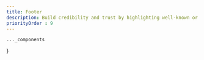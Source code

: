 ```yaml
---
title: Footer
description: Build credibility and trust by highlighting well-known or reputable brands that are connected to your business.
priorityOrder : 9
---
```



    ..._components
}

<BlockPreview
    title="One"
    src="/blocks-preview/footer/one"
    code={oneCode}
    client:visible
/>

<BlockPreview
    title="Two"
    src="/blocks-preview/footer/two"
    code={twoCode}
    client:visible
/>

<BlockPreview
    title="Three"
    src="/blocks-preview/footer/three"
    code={threeCode}
    client:visible
/>

<BlockPreview
    title="Four"
    src="/blocks-preview/footer/four"
    code={fourCode}
    client:visible
/>